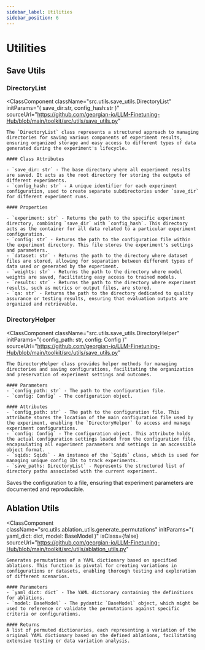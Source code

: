 ```yaml
---
sidebar_label: Utilities
sidebar_position: 6
---
```



# Utilities

## Save Utils

### DirectoryList

<ClassComponent
  className="src.utils.save_utils.DirectoryList"
  initParams="( save_dir:str, config_hash:str )"
  sourceUrl="https://github.com/georgian-io/LLM-Finetuning-Hub/blob/main/toolkit/src/utils/save_utils.py"
>
    The `DirectoryList` class represents a structured approach to managing directories for saving various components of experiment results, ensuring organized storage and easy access to different types of data generated during the experiment's lifecycle.

    #### Class Attributes

    - `save_dir: str` - The base directory where all experiment results are saved. It acts as the root directory for storing the outputs of different experiments.
    - `config_hash: str` - A unique identifier for each experiment configuration, used to create separate subdirectories under `save_dir` for different experiment runs.

    #### Properties

    - `experiment: str` - Returns the path to the specific experiment directory, combining `save_dir` with `config_hash`. This directory acts as the container for all data related to a particular experiment configuration.
    - `config: str` - Returns the path to the configuration file within the experiment directory. This file stores the experiment's settings and parameters.
    - `dataset: str` - Returns the path to the directory where dataset files are stored, allowing for separation between different types of data used or generated by the experiment.
    - `weights: str` - Returns the path to the directory where model weights are saved, facilitating easy access to trained models.
    - `results: str` - Returns the path to the directory where experiment results, such as metrics or output files, are stored.
    - `qa: str` - Returns the path to the directory dedicated to quality assurance or testing results, ensuring that evaluation outputs are organized and retrievable.

</ClassComponent>

### DirectoryHelper

<ClassComponent
  className="src.utils.save_utils.DirectoryHelper"
  initParams="( config_path: str, config: Config )"
  sourceUrl="https://github.com/georgian-io/LLM-Finetuning-Hub/blob/main/toolkit/src/utils/save_utils.py"
>
    The DirectoryHelper class provides helper methods for managing directories and saving configurations, facilitating the organization and preservation of experiment settings and outcomes.

    #### Parameters
    - `config_path: str` - The path to the configuration file.
    - `config: Config` - The configuration object.

    #### Attributes
    - `config_path: str` - The path to the configuration file. This attribute stores the location of the main configuration file used by the experiment, enabling the `DirectoryHelper` to access and manage experiment configurations.
    - `config: Config` - The configuration object. This attribute holds the actual configuration settings loaded from the configuration file, encapsulating all experiment parameters and settings in an accessible object format.
    - `sqids: Sqids` - An instance of the `Sqids` class, which is used for managing unique config IDs to track experiments.
    - `save_paths: DirectoryList` - Represents the structured list of directory paths associated with the current experiment.

<MethodComponent methodName="save_config() -> None" methodSignature="( )">
  Saves the configuration to a file, ensuring that experiment parameters are documented and reproducible.

</MethodComponent>
</ClassComponent>

## Ablation Utils

<ClassComponent
  className="src.utils.ablation_utils.generate_permutations"
  initParams="( yaml_dict: dict, model: BaseModel )"
  isClass={false}
  sourceUrl="https://github.com/georgian-io/LLM-Finetuning-Hub/blob/main/toolkit/src/utils/ablation_utils.py"
>
    Generates permutations of a YAML dictionary based on specified ablations. This function is pivotal for creating variations in configurations or datasets, enabling thorough testing and exploration of different scenarios.

    #### Parameters
    - `yaml_dict: dict` - The YAML dictionary containing the definitions for ablations.
    - `model: BaseModel` - The pydantic `BaseModel` object, which might be used to reference or validate the permutations against specific criteria or configurations.

    #### Returns
    A list of permuted dictionaries, each representing a variation of the original YAML dictionary based on the defined ablations, facilitating extensive testing or data variation analysis.

</ClassComponent>
